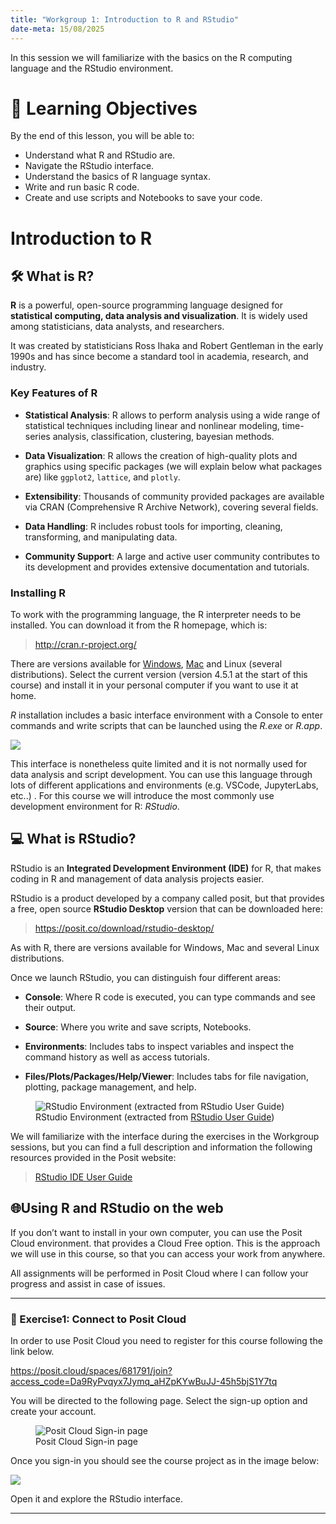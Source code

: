 ```yaml
---
title: "Workgroup 1: Introduction to R and RStudio"
date-meta: 15/08/2025
---
```


In this session we will familiarize with the basics on the R computing language and the RStudio environment.

# 🧠 Learning Objectives

By the end of this lesson, you will be able to:

-   Understand what R and RStudio are.
-   Navigate the RStudio interface.
-   Understand the basics of R language syntax.
-   Write and run basic R code.
-   Create and use scripts and Notebooks to save your code.

# Introduction to R

## 🛠️ What is R?

**R** is a powerful, open-source programming language designed for **statistical computing, data analysis and visualization**. It is widely used among statisticians, data analysts, and researchers.

It was created by statisticians Ross Ihaka and Robert Gentleman in the early 1990s and has since become a standard tool in academia, research, and industry.

### **Key Features of R**

-   **Statistical Analysis**: R allows to perform analysis using a wide range of statistical techniques including linear and nonlinear modeling, time-series analysis, classification, clustering, bayesian methods.

-   **Data Visualization**: R allows the creation of high-quality plots and graphics using specific packages (we will explain below what packages are) like `ggplot2`, `lattice`, and `plotly`.

-   **Extensibility**: Thousands of community provided packages are available via CRAN (Comprehensive R Archive Network), covering several fields.

-   **Data Handling**: R includes robust tools for importing, cleaning, transforming, and manipulating data.

-   **Community Support**: A large and active user community contributes to its development and provides extensive documentation and tutorials.

### Installing R

To work with the programming language, the R interpreter needs to be installed. You can download it from the R homepage, which is:

> <http://cran.r-project.org/>

There are versions available for [Windows](https://cran.r-project.org/bin/windows/base/R-4.5.1-win.exe), [Mac](https://cran.r-project.org/bin/macosx/big-sur-arm64/base/R-4.5.1-arm64.pkg) and Linux (several distributions). Select the current version (version 4.5.1 at the start of this course) and install it in your personal computer if you want to use it at home.

*R* installation includes a basic interface environment with a Console to enter commands and write scripts that can be launched using the *R.exe* or *R.app*.

![](images/clipboard-347489880.png)

This interface is nonetheless quite limited and it is not normally used for data analysis and script development. You can use this language through lots of different applications and environments (e.g. VSCode, JupyterLabs, etc..) . For this course we will introduce the most commonly use development environment for R: *RStudio*.

## 💻 What is RStudio?

RStudio is an **Integrated Development Environment (IDE)** for R, that makes coding in R and management of data analysis projects easier.

RStudio is a product developed by a company called posit, but that provides a free, open source **RStudio Desktop** version that can be downloaded here:

> <https://posit.co/download/rstudio-desktop/>

As with R, there are versions available for Windows, Mac and several Linux distributions.

Once we launch RStudio, you can distinguish four different areas:

-   **Console**: Where R code is executed, you can type commands and see their output.

-   **Source**: Where you write and save scripts, Notebooks.

-   **Environments**: Includes tabs to inspect variables and inspect the command history as well as access tutorials.

-   **Files/Plots/Packages/Help/Viewer**: Includes tabs for file navigation, plotting, package management, and help.

![RStudio Environment (extracted from [RStudio User Guide](https://docs.posit.co/ide/user/ide/guide/ui/ui-panes.html "RStudio User Guide"))](images/clipboard-4013327463.png)

We will familiarize with the interface during the exercises in the Workgroup sessions, but you can find a full description and information the following resources provided in the Posit website:

> [RStudio IDE User Guide](https://docs.posit.co/ide/user/ide/guide/ui/ui-panes.html)

## 🌐Using R and RStudio on the web

If you don't want to install in your own computer, you can use the Posit Cloud environment. that provides a Cloud Free option. This is the approach we will use in this course, so that you can access your work from anywhere.

All assignments will be performed in Posit Cloud where I can follow your progress and assist in case of issues.

------------------------------------------------------------------------

### 📝 Exercise1: Connect to Posit Cloud {#sec-exercise1}

In order to use Posit Cloud you need to register for this course following the link below.

<https://posit.cloud/spaces/681791/join?access_code=Da9RyPvqyx7Jymq_aHZpKYwBuJJ-45h5bjS1Y7tq>

You will be directed to the following page. Select the sign-up option and create your account.

![Posit Cloud Sign-in page](images/PositSignIn.png)

Once you sign-in you should see the course project as in the image below:

![](images/PositCloudProject.png){fig-align="left"}

Open it and explore the RStudio interface.

------------------------------------------------------------------------

## 

